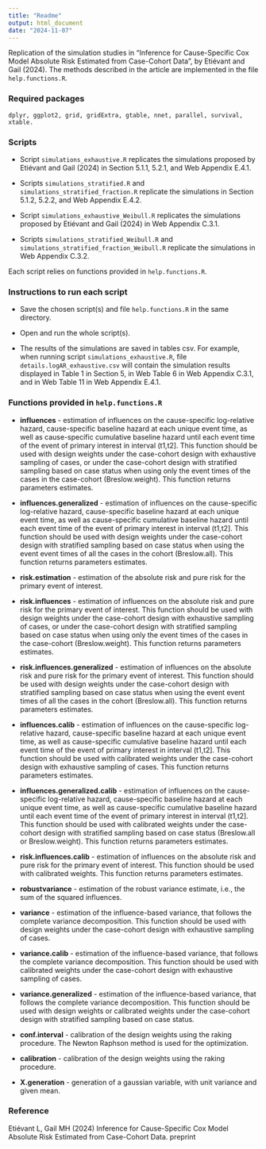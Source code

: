 ```yaml
---
title: "Readme"
output: html_document
date: "2024-11-07"
---
```


Replication of the simulation studies in "Inference for Cause-Specific Cox Model Absolute Risk Estimated from Case-Cohort Data", by Etiévant and Gail (2024). The methods described in the article are implemented in the file `help.functions.R`.

### Required packages 

```
dplyr, ggplot2, grid, gridExtra, gtable, nnet, parallel, survival, xtable.
```

### Scripts

* Script `simulations_exhaustive.R` replicates the simulations proposed by Etiévant and Gail (2024) in Section 5.1.1, 5.2.1, and Web Appendix E.4.1.

* Scripts `simulations_stratified.R` and `simulations_stratified_fraction.R` replicate the simulations in Section 5.1.2, 5.2.2, and Web Appendix E.4.2.

* Script `simulations_exhaustive_Weibull.R` replicates the simulations proposed by Etiévant and Gail (2024) in Web Appendix C.3.1.

* Scripts `simulations_stratified_Weibull.R` and `simulations_stratified_fraction_Weibull.R` replicate the simulations in Web Appendix C.3.2.

Each script relies on functions provided in `help.functions.R`.


### Instructions to run each script

* Save the chosen script(s) and file `help.functions.R` in the same directory.

* Open and run the whole script(s).

* The results of the simulations are saved in tables csv. For example, when running script `simulations_exhaustive.R`, file `details.logAR_exhaustive.csv` will contain the simulation results displayed in Table 1 in Section 5, in Web Table 6 in Web Appendix C.3.1, and in Web Table 11 in Web Appendix E.4.1.


### Functions provided in `help.functions.R`

* **influences** - estimation of influences on the cause-specific log-relative hazard, cause-specific baseline hazard at each unique event time, as well as cause-specific cumulative baseline hazard until each event time of the event of primary interest in interval (t1,t2]. This function should be used with design weights under the case-cohort design with exhaustive sampling of cases, or under the case-cohort design with stratified sampling based on case status when using only the event times of the cases in the case-cohort (Breslow.weight). This function returns parameters estimates.

* **influences.generalized** - estimation of influences on the cause-specific log-relative hazard, cause-specific baseline hazard at each unique event time, as well as cause-specific cumulative baseline hazard until each event time of the event of primary interest in interval (t1,t2]. This function should be used with design weights under the case-cohort design with stratified sampling based on case status when using the event event times of all the cases in the cohort (Breslow.all). This function returns parameters estimates.

* **risk.estimation** - estimation of the absolute risk and pure risk for the primary event of interest.

* **risk.influences** - estimation of influences on the absolute risk and pure risk for the primary event of interest. This function should be used with design weights under the case-cohort design with exhaustive sampling of cases, or under the case-cohort design with stratified sampling based on case status when using only the event times of the cases in the case-cohort (Breslow.weight). This function returns parameters estimates.

* **risk.influences.generalized** - estimation of influences on the absolute risk and pure risk for the primary event of interest. This function should be used with design weights under the case-cohort design with stratified sampling based on case status when using the event event times of all the cases in the cohort (Breslow.all). This function returns parameters estimates.

* **influences.calib** - estimation of influences on the cause-specific log-relative hazard, cause-specific baseline hazard at each unique event time, as well as cause-specific cumulative baseline hazard until each event time of the event of primary interest in interval (t1,t2]. This function should be used with calibrated weights under the case-cohort design with exhaustive sampling of cases. This function returns parameters estimates.

* **influences.generalized.calib** - estimation of influences on the cause-specific log-relative hazard, cause-specific baseline hazard at each unique event time, as well as cause-specific cumulative baseline hazard until each event time of the event of primary interest in interval (t1,t2]. This function should be used with calibrated weights under the case-cohort design with stratified sampling  based on case status (Breslow.all or Breslow.weight). This function returns parameters estimates.

* **risk.influences.calib** - estimation of influences on the absolute risk and pure risk for the primary event of interest. This function should be used with calibrated weights. This function returns parameters estimates.

* **robustvariance** - estimation of the robust variance estimate, i.e., the sum of the squared influences.

* **variance** - estimation of the influence-based variance, that follows the complete variance decomposition. This function should be used with design weights under the case-cohort design with exhaustive sampling of cases.

* **variance.calib** - estimation of the influence-based variance, that follows the complete variance decomposition. This function should be used with calibrated weights under the case-cohort design with exhaustive sampling of cases.

* **variance.generalized** - estimation of the influence-based variance, that follows the complete variance decomposition. This function should be used with design weights or calibrated weights under the case-cohort design with stratified sampling based on case status.

* **conf.interval** - calibration of the design weights using the raking procedure. The Newton Raphson method is used for the optimization.

* **calibration** - calibration of the design weights using the raking procedure.

* **X.generation** - generation of a gaussian variable, with unit variance and given mean.


### Reference

Etiévant L, Gail MH (2024) Inference for Cause-Specific Cox Model Absolute Risk Estimated from Case-Cohort Data. preprint
